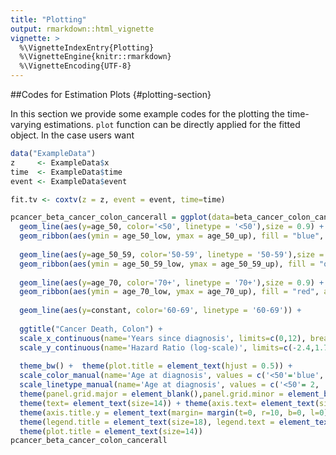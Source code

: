 ```yaml
---
title: "Plotting"
output: rmarkdown::html_vignette
vignette: >
  %\VignetteIndexEntry{Plotting}
  %\VignetteEngine{knitr::rmarkdown}
  %\VignetteEncoding{UTF-8}
---
```



##Codes for Estimation Plots {#plotting-section}

In this section we provide some example codes for the plotting the time-varying estimations. `plot` function can be directly applied for the fitted object. In the case users want

```r
data("ExampleData")
z     <- ExampleData$x
time  <- ExampleData$time
event <- ExampleData$event

fit.tv <- coxtv(z = z, event = event, time=time)

pcancer_beta_cancer_colon_cancerall = ggplot(data=beta_cancer_colon_cancerall, aes(x=time)) +
  geom_line(aes(y=age_50, color='<50', linetype = '<50'),size = 0.9) + 
  geom_ribbon(aes(ymin = age_50_low, ymax = age_50_up), fill = "blue", alpha = 0.2) + 
  
  geom_line(aes(y=age_50_59, color='50-59', linetype = '50-59'),size = 0.9) + 
  geom_ribbon(aes(ymin = age_50_59_low, ymax = age_50_59_up), fill = "orange", alpha = 0.2) + 
  
  geom_line(aes(y=age_70, color='70+', linetype = '70+'),size = 0.9) + 
  geom_ribbon(aes(ymin = age_70_low, ymax = age_70_up), fill = "red", alpha = 0.2) + 
  
  geom_line(aes(y=constant, color='60-69', linetype = '60-69')) +
  
  ggtitle("Cancer Death, Colon") +
  scale_x_continuous(name='Years since diagnosis', limits=c(0,12), breaks = c(seq(0,12,2))) +
  scale_y_continuous(name='Hazard Ratio (log-scale)', limits=c(-2.4,1.7), breaks=log(c(0.2,0.33,0.5,1,2,4)), labels = c(0.2,0.33,0.5,1,2,4)) +
  
  theme_bw() +  theme(plot.title = element_text(hjust = 0.5)) +
  scale_color_manual(name='Age at diagnosis', values = c('<50'='blue', '50-59'='orange', "60-69" = "black", '70+'='red')) +
  scale_linetype_manual(name='Age at diagnosis', values = c('<50'= 2, '50-59'= 3, "60-69" = 1, '70+'= 6)) +
  theme(panel.grid.major = element_blank(),panel.grid.minor = element_blank()) +
  theme(text= element_text(size=14)) + theme(axis.text= element_text(size=14)) +
  theme(axis.title.y = element_text(margin= margin(t=0, r=10, b=0, l=0))) +
  theme(legend.title = element_text(size=18), legend.text = element_text(size=16), legend.key.width = unit(2, 'cm')) +
  theme(plot.title = element_text(size=14))
pcancer_beta_cancer_colon_cancerall

```

